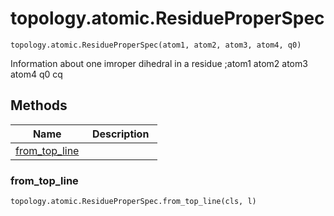 # topology.atomic.ResidueProperSpec { #kimmdy.topology.atomic.ResidueProperSpec }

`topology.atomic.ResidueProperSpec(atom1, atom2, atom3, atom4, q0)`

Information about one imroper dihedral in a residue
;atom1 atom2 atom3 atom4     q0     cq

## Methods

| Name | Description |
| --- | --- |
| [from_top_line](#kimmdy.topology.atomic.ResidueProperSpec.from_top_line) |  |

### from_top_line { #kimmdy.topology.atomic.ResidueProperSpec.from_top_line }

`topology.atomic.ResidueProperSpec.from_top_line(cls, l)`